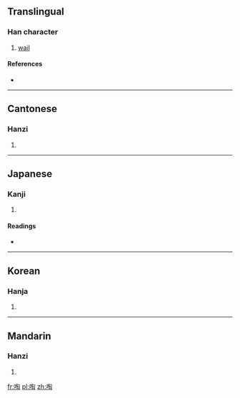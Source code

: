 ==Translingual==

===Han character===
{{Han char|rn=30|rad=口|as=08|sn=11|four=6702<sub>0</sub>|canj=口心人山 (RPOU)}}

# [[wail]]

====References====
* {{Han ref|kx=0196.020|dkj=03823|dj=0417.030|hdz=10644.070|uh=5555|ud=21845|bh=B0DE|bd=45278}}

----

==Cantonese==

===Hanzi===
{{yue-hanzi|jyut=|y=tou4}}

# {{defn|Cantonese|sort=口08}}

----

==Japanese==

===Kanji===
{{ja-kanji|grade=|rs=口08}}

# {{defn|Japanese|sort=口08}}

====Readings====
* {{ja-readings|on=[[とう]] (tō), [[どう]] (dō)|kun=[[おしゃべり]] (oshaberi)}}

----

==Korean==

===Hanja===
{{ko-hanja|hangeul=도|rv=do|mr=to}}

# {{defn|Korean|sort=口08}}

----

==Mandarin==

===Hanzi===
{{cmn-hanzi|pin=[[táo]] ([[tao2]])|wg=t'ao<sup>2</sup>}}

# {{defn|Mandarin|sort=口08}}

[[fr:啕]]
[[pl:啕]]
[[zh:啕]]
